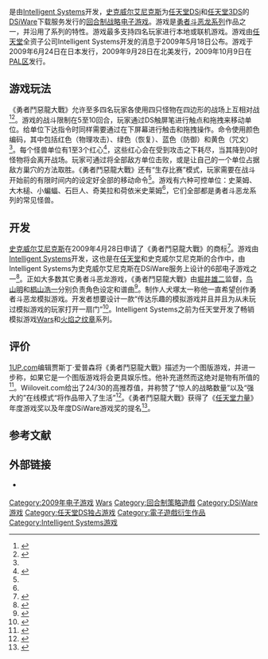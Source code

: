 {{NoteTA
| G1=Games
| G2=Square Enix
}}
{{Infobox VG
| title = 勇者鬥惡龍大戰
| japanese = ドラゴンクエスト ウォーズ
| english = Dragon Quest Wars
| image =
| developer = [[Intelligent_Systems|Intelligent Systems]]
| publisher = [[史克威爾艾尼克斯|史克威爾艾尼克斯]]
| designer = [[堀井雄二|堀井雄二]]（監督）
| artist = [[鳥山明|鳥山明]]（角色設計）
| composer = [[椙山浩一|椙山浩一]]
| engine =
| released = {{vgrelease|JP|2009年6月24日<ref>{{cite web |title=おなじみのモンスター達がボード上でバトルを繰り広げる，ニンテンドーDSiウェア「ドラゴンクエスト ウォーズ」が2009年6月に発売 |url=http://www.4gamer.net/games/091/G009157/20090518005/ |publisher=4gamer |accessdate=2009-05-19 |date=2009-05-18 |archive-date=2009-05-20 |archive-url=https://web.archive.org/web/20090520224517/http://www.4gamer.net/games/091/G009157/20090518005/ |dead-url=no }}</ref>|NA|2009年9月28日<ref>{{cite web |title=Art Lessons, Auto Racing, and Arcade Action Multiply the Downloadable Fun |url=http://www.nintendo.com/whatsnew/detail/_awl_FLReUbcL1u7VyJEGQAj8UglQUIL |publisher=Nintendo of America |date=28 September 2009 |accessdate=28 September 2009 |archive-date=2009-10-02 |archive-url=https://web.archive.org/web/20091002234418/http://www.nintendo.com/whatsnew/detail/_awl_FLReUbcL1u7VyJEGQAj8UglQUIL |dead-url=no }}</ref>|PAL|2009年10月9日<ref>{{cite web | title=Dragon Quest Wars | url=http://www.nintendo.co.uk/NOE/en_GB/games/dsiware/dragon_quest_wars_14760.html | publisher=[[Nintendo|Nintendo]] | accessdate=2010-02-21 }}{{dead link|date=2017年11月 |bot=InternetArchiveBot |fix-attempted=yes }}</ref>}}
| genre = [[回合制戰略|回合制戰略]]
| modes = [[單人遊戲|單人]]，[[多人遊戲|多人]]，[[大型多人線上遊戲|大型多人線上]]<ref>{{cite web |title=Dragon Quest Wars': Square Enix's First Nintendo DSiWare Game |url=http://g4tv.com/thefeed/blog/post/695671/Dragon-Quest-Wars-Square-Enixs-First-Nintendo-DSiWare-Game.html |publisher=[[G4TV|G4TV]] |accessdate=2009-05-19 |date=2009-05-18}}</ref>
| platforms = [[任天堂DSi|任天堂DSi]]（[[DSiWare|DSiWare]]）
| series = [[勇者斗恶龙系列|勇者斗恶龙系列]]
}}

{{vgname|勇者鬥惡龍大戰|ja=ドラゴンクエスト ウォーズ|en=Dragon Quest Wars}}是由[[Intelligent_Systems|Intelligent Systems]]开发，[[史克威尔艾尼克斯|史克威尔艾尼克斯]]为[[任天堂DSi|任天堂DSi]]和[[任天堂3DS|任天堂3DS]]的[[DSiWare|DSiWare]]下载服务发行的[[回合制战略|回合制战略]][[电子游戏|电子游戏]]。游戏是[[勇者斗恶龙系列|勇者斗恶龙系列]]作品之一，并沿用了系列的特性。游戏最多支持四名玩家进行本地或联机游戏。游戏由[[任天堂|任天堂]]全资子公司Intelligent Systems开发的消息于2009年5月18日公布。游戏于2009年6月24日在日本发行，2009年9月28日在北美发行，2009年10月9日在[[PAL区|PAL区]]发行。

== 游戏玩法 ==

《勇者鬥惡龍大戰》允许至多四名玩家各使用四只怪物在四边形的战场上互相对战<ref name="wired">{{cite web |title=Fire Emblem Dev Making Dragon Quest Wars on DSiWare |url=http://www.wired.com/gamelife/2009/05/dragon-quest-wars/ |publisher=[[Wired_(magazine)|Wired]] |accessdate=2009-05-19 |date=2009-05-18}}</ref><ref name="se1">{{cite web | author=Spencer | date=June 25, 2009 | title=Dragon Quest Wars: A Strategy Game So Simple A Slime Could Play It | url=http://www.siliconera.com/2009/06/25/dragon-quest-wars-a-strategy-game-so-simple-a-slime-could-play-it/ | publisher=Siliconera| accessdate=2009-06-28}}</ref>。游戏的战斗限制在5至10回合，玩家通过DS触屏笔进行触点和拖拽来移动单位。给单位下达指令时同样需要通过在下屏幕进行触击和拖拽操作。命令使用颜色编码，其中包括红色（物理攻击）、绿色（恢复）、蓝色（防御）和黄色（咒文）<ref name="se1" />。每个怪兽单位有1至3个红心<ref name="se2">{{cite web | author=Spencer | date=June 26, 2009 | title=Meet The Units Of Dragon Quest Wars | url=http://www.siliconera.com/2009/06/26/meet-the-units-of-dragon-quest-wars/ | publisher=Siliconera| accessdate=2009-06-28}}</ref>，这些红心会在受到攻击之下耗尽，当其降到0时怪物将会离开战场。玩家可通过将全部敌方单位击败，或是让自己的一个单位占据敌方巢穴的方法取胜。《勇者鬥惡龍大戰》还有“生存比赛”模式，玩家需要在战斗开始前的有限时间内的设定好全部的移动命令<ref name="se1" />。游戏有六种可控单位：史莱姆、大木槌、小蝙蝠、石巨人、奇美拉和荷依米史莱姆<ref name="se2" />，它们全部都是勇者斗恶龙系列的常见怪兽。

== 开发 ==

[[史克威尔艾尼克斯|史克威尔艾尼克斯]]在2009年4月28日申请了《勇者鬥惡龍大戰》的商标<ref>{{cite web | author=McElroy, Griffin | date=April 28, 2009 | title=Square Enix files trademark for 'Dragon Quest Wars' | url=http://www.joystiq.com/2009/04/28/square-enix-files-trademark-for-dragon-quest-wars/ | publisher=[[Joystiq|Joystiq]] | accessdate=2009-10-21 | archive-url=https://web.archive.org/web/20090501125717/http://www.joystiq.com/2009/04/28/square-enix-files-trademark-for-dragon-quest-wars | archive-date=2009-05-01 | dead-url=yes }}</ref>。游戏由[[Intelligent_Systems|Intelligent Systems]]开发，这也是在[[任天堂|任天堂]]和史克威尔艾尼克斯的合作中，由Intelligent Systems为史克威尔艾尼克斯在DSiWare服务上设计的6部电子游戏之一<ref>{{cite web | author=Clegg, Aaron | date=May 18, 2009 | title=News: Square & Intelligent Systems Team Up | url=http://n-europe.com/news.php?nid=13196 | publisher=N-Europe | accessdate=2009-10-21 | deadurl=yes | archiveurl=https://archive.is/20111002121059/http://n-europe.com/news.php?nid=13196 | archivedate=2011-10-02 }}</ref>。正如大多数其它勇者斗恶龙游戏，《勇者鬥惡龍大戰》由[[堀井雄二|堀井雄二]]监督，[[鸟山明|鸟山明]]和[[椙山浩一|椙山浩一]]分别负责角色设定和谱曲<ref>{{cite web | author=McFerran, Damien | date=May 18, 2009 | title=Square Enix Confirms Dragon Quest Wars For DSiWare | url=http://dsiware.nintendolife.com/news/2009/05/square_enix_confirms_dragon_quest_wars_for_dsiware | publisher=NintendoLife | accessdate=2009-10-21}}</ref>。制作人犬塚太一称他一直希望创作勇者斗恶龙模拟游戏。开发者想要设计一款“传达乐趣的模拟游戏并且并且为从未玩过模拟游戏的玩家打开一扇门”<ref>{{cite web | author=Spencer | date=October 21, 2009 | title=Taichi Inuzuka Details Dragon Quest Wars | url=http://www.siliconera.com/2009/10/21/taichi-inuzuka-details-dragon-quest-wars/ | publisher=Siliconera | accessdate=2009-10-21}}</ref>。Intelligent Systems之前为任天堂开发了畅销模拟游戏[[Wars|Wars]]和[[火焰之纹章|火焰之纹章]]系列。

== 评价 ==

[[1UP.com|1UP.com]]编辑贾斯丁·爱普森将《勇者鬥惡龍大戰》描述为一个图版游戏，并进一步称，如果它是一个图版游戏将会更具娱乐性。他补充道然而这绝对是物有所值的<ref>{{cite web |title=Dragon Quest Wars Preview for the Nintendo DS from 1UP.com |url=http://www.1up.com/do/previewPage?cId=3174926 |publisher=[[1UP.com|1UP.com]] |accessdate=2009-08-22 |date=2009-06-24 |archive-date=2012-07-19 |archive-url=https://archive.is/20120719201352/http://www.1up.com/do/previewPage?cId=3174926 |dead-url=yes }}</ref>。Wiiloveit.com给出了24/30的高推荐值，并称赞了“惊人的战略数量”以及“强大的”在线模式“将作品带入了生活”<ref>{{Cite web |url=http://www.wiiloveit.com/games/dragon-quest-wars---dsiware-review |title=Wiiloveit.com: Dragon Quest Wars Review |access-date=2013-04-05 |archive-url=https://web.archive.org/web/20120305121031/http://www.wiiloveit.com/games/dragon-quest-wars---dsiware-review |archive-date=2012-03-05 |dead-url=yes }}</ref>。《勇者鬥惡龍大戰》获得了《[[任天堂力量|任天堂力量]]》年度游戏奖以及年度DSiWare游戏奖的提名<ref>{{cite book |title=[[Nintendo_Power|Nintendo Power]] 250th issue! |year=2010 |publisher=[[Future_US|Future US]] |location=South San Francisco, California |pages= 73 |accessdate=2010-07-24}}</ref>。

== 参考文献 ==
{{reflist}}

== 外部链接 ==

* {{Official|http://www.dragonquest.jp/wars/index.html}} {{ja icon}}

{{勇者鬥惡龍系列}}

{{DEFAULTSORT:Dragon Quest Wars}}
[[Category:2009年电子游戏|Category:2009年电子游戏]]
[[Category:勇者鬥惡龍系列電子遊戲|Wars]]
[[Category:回合制策略遊戲|Category:回合制策略遊戲]]
[[Category:DSiWare游戏|Category:DSiWare游戏]]
[[Category:任天堂DS独占游戏|Category:任天堂DS独占游戏]]
[[Category:電子遊戲衍生作品|Category:電子遊戲衍生作品]]
[[Category:Intelligent_Systems游戏|Category:Intelligent Systems游戏]]